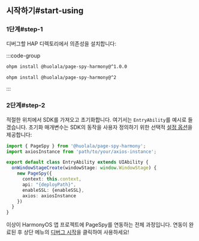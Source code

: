 
## 시작하기#start-using

### 1단계#step-1

디버그할 HAP 디렉토리에서 의존성을 설치합니다:

:::code-group

```bash API 9
ohpm install @huolala/page-spy-harmony@^1.0.0
```

```bash API 11
ohpm install @huolala/page-spy-harmony@^2
```

:::

### 2단계#step-2

적절한 위치에서 SDK를 가져오고 초기화합니다. 여기서는 `EntryAbility`를 예시로 들겠습니다. 초기화 매개변수는 SDK의 동작을 사용자 정의하기 위한 선택적 [설정 옵션]({VITE_SDK_HARMONY_REPO})을 제공합니다:

```ts
import { PageSpy } from '@huolala/page-spy-harmony';
import axiosInstance from 'path/to/your/axios-instance';

export default class EntryAbility extends UIAbility {
  onWindowStageCreate(windowStage: window.WindowStage) {
    new PageSpy({
      context: this.context,
      api: "{deployPath}",
      enableSSL: {enableSSL},
      axios: axiosInstance
    })
  }
}
```

이상이 HarmonyOS 앱 프로젝트에 PageSpy를 연동하는 전체 과정입니다. 연동이 완료된 후 상단 메뉴의 <Tooltip title="메뉴는 기본적으로 숨겨져 있으며, 배포 후 표시됩니다" color="purple"><a href="javascript:void(0)">디버그 시작</a></Tooltip>을 클릭하여 사용하세요!
